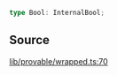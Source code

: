 ```ts
type Bool: InternalBool;
```

## Source

[lib/provable/wrapped.ts:70](https://github.com/o1-labs/o1js/blob/ccbd5fd4525adaf6c1f07bef7847d7bac67c71b5/src/lib/provable/wrapped.ts#L70)
